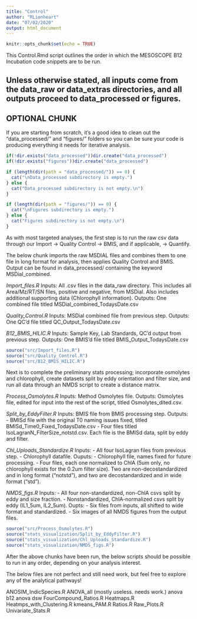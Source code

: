 ```yaml
---
title: "Control"
author: "RLionheart"
date: "07/02/2020"
output: html_document
---
```



```r
knitr::opts_chunk$set(echo = TRUE)
```

This Control.Rmd script outlines the order in which the MESOSCOPE B12 Incubation code snippets are to be run. 

Unless otherwise stated, all inputs come from the data_raw or data_extras directories, and all outputs proceed to data_processed or figures.
-----

## OPTIONAL CHUNK ##
If you are starting from scratch, it's a good idea to clean out the "data_processed/" and "figures/" folders so you can be sure your code is producing everything it needs for iterative analysis.

```r
if(!dir.exists("data_processed"))dir.create("data_processed")
if(!dir.exists("figures"))dir.create("data_processed")

if (length(dir(path = "data_processed/")) == 0) {
  cat("\nData_processed subdirectory is empty.")
} else {
  cat("Data_processed subdirectory is not empty.\n")
}

if (length(dir(path = "figures/")) == 0) {
  cat("\nFigures subdirectory is empty.")
} else {
  cat("Figures subdirectory is not empty.\n")
}

```

As with most targeted analyses, the first step is to run the raw csv data through our Import -> Quality Control -> BMIS, and if applicable, -> Quantify.

The below chunk imports the raw MSDIAL files and combines them to one file in long format for analysis, then applies Quality Control and BMIS.
Output can be found in data_processed/ containing the keyword MSDial_combined.

*Import_files.R*
Inputs: All .csv files in the data_raw directory. This includes all Area/Mz/RT/SN files, positive and negative, from MSDial. Also includes additional supporting data (Chlorophyll information).
Outputs: One combined file titled MSDial_combined_TodaysDate.csv

*Quality_Control.R*
Inputs: MSDial combined file from previous step.
Outputs: One QC'd file titled QC_Output_TodaysDate.csv

*B12_BMIS_HILIC.R*
Inputs: Sample Key, Lab Standards, QC'd output from previous step.
Outputs: One BMIS'd file titled BMIS_Output_TodaysDate.csv

```r
source("src/Import_files.R")
source("src/Quality_Control.R")
source("src/B12_BMIS_HILIC.R")
```

Next is to complete the preliminary stats processing; incorporate osmolytes and chlorophyll, create datasets split by eddy orientation and filter size, and run all data through an NMDS script to create a distance matrix. 

*Process_Osmolytes.R*
Inputs: Method Osmolytes file.
Outputs: Osmolytes file, edited for input into the rest of the script, titled Osmolytes_dited.csv.

*Split_by_EddyFilter.R*
Inputs: BMIS file from BMIS processing step.
Outputs: 
- BMISd file with the original T0 naming issues fixed, titled BMISd_Time0_Fixed_TodaysDate.csv
- Four files titled IsoLagranN_FilterSize_notstd.csv. Each file is the BMISd data, split by eddy and filter.

*Chl_Uploads_Standardize.R*
Inputs: 
- All four IsoLagran files from previous step.
- Chlorophyll datafile.
Ouputs:
- Chlorophyll file, names fixed for future processing.
- Four files, each one normalized to ChlA (5um only, no chlorophyll exists for the 0.2um filter size). Two are non-decostandardized and in long format ("notstd"), and two are decostandardized and in wide format ("std").

*NMDS_figs.R*
Inputs:
- All four non-standardized, non-ChlA csvs split by eddy and size fraction.
- Nonstandardized, ChlA-normalized csvs split by eddy (IL1_5um, IL2_5um).
Oupts:
- Six files from inputs, all shifted to wide format and standardized.
- Six images of all NMDS figures from the output files.

```r
source("src/Process_Osmolytes.R")
source("stats_visualization/Split_by_EddyFilter.R")
source("stats_visualization/Chl_Uploads_Standardize.R")
source("stats_visualization/NMDS_figs.R")
```

After the above chunks have been run, the below scripts should be possible to run in any order, depending on your analysis interest.

The below files are not perfect and still need work, but feel free to explore any of the analytical pathways!

ANOSIM_IndicSpecies.R
ANOVA_all (mostly useless. needs work.)
anova b12
anova dsw
FourCompound_Ratios.R
Heatmaps.R
Heatmps_with_Clustering.R
kmeans_PAM.R
Ratios.R
Raw_Plots.R
Univariate_Stats.R
